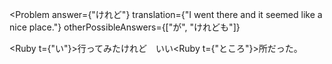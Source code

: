 
<Problem
  answer={"けれど"}
  translation={"I went there and it seemed like a nice place."}
  otherPossibleAnswers={["が", "けれども"]}
>
  <Ruby t={"い"}>行</Ruby>ってみた<Hide>けれど</Hide>　いい<Ruby t={"ところ"}>所</Ruby>だった。
</Problem>
